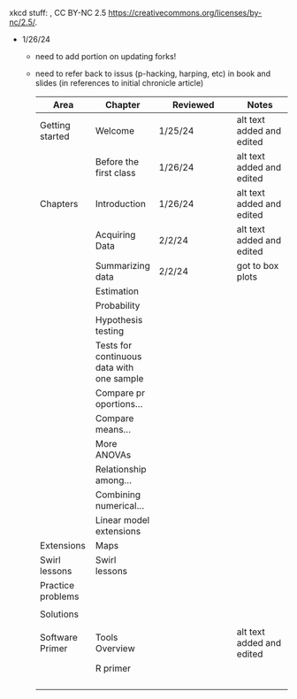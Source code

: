 xkcd stuff: , CC BY-NC 2.5
<https://creativecommons.org/licenses/by-nc/2.5/>.

-   1/26/24

    -   need to add portion on updating forks!

    -   need to refer back to issus (p-hacking, harping, etc) in book
        and slides (in references to initial chronicle article)

        | Area              | Chapter                                   | Reviewed | Notes                     |
        |----------------|----------------|----------------------|----------------|
        | Getting started   | Welcome                                   | 1/25/24  | alt text added and edited |
        |                   | Before the first class                    | 1/26/24  | alt text added and edited |
        | Chapters          | Introduction                              | 1/26/24  | alt text added and edited |
        |                   | Acquiring Data                            | 2/2/24   | alt text added and edited |
        |                   | Summarizing data                          | 2/2/24   | got to box plots          |
        |                   | Estimation                                |          |                           |
        |                   | Probability                               |          |                           |
        |                   | Hypothesis testing                        |          |                           |
        |                   | Tests for continuous data with one sample |          |                           |
        |                   | Compare pr oportions...                   |          |                           |
        |                   | Compare means...                          |          |                           |
        |                   | More ANOVAs                               |          |                           |
        |                   | Relationship among...                     |          |                           |
        |                   | Combining numerical...                    |          |                           |
        |                   | Linear model extensions                   |          |                           |
        | Extensions        | Maps                                      |          |                           |
        | Swirl lessons     | Swirl lessons                             |          |                           |
        | Practice problems |                                           |          |                           |
        |                   |                                           |          |                           |
        | Solutions         |                                           |          |                           |
        |                   |                                           |          |                           |
        | Software Primer   | Tools Overview                            |          | alt text added and edited |
        |                   | R primer                                  |          |                           |
        |                   |                                           |          |                           |
        |                   |                                           |          |                           |
        |                   |                                           |          |                           |
        |                   |                                           |          |                           |
